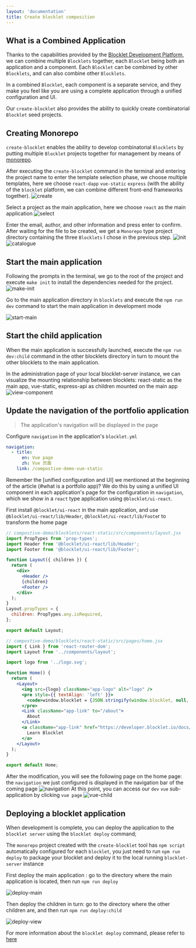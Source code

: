 ```yaml
---
layout: 'documentation'
title: Create blocklet composition
---
```


## What is a Combined Application

Thanks to the capabilities provided by the [Blocklet Development Platform](https://developer.blocklet.io/docs/zh), we can combine multiple `Blocklets` together, each `Blocklet` being both an application and a component. Each `Blocklet` can be combined by other `Blocklets`, and can also combine other `Blocklets`.

In a combined `Blocklet`, each component is a separate service, and they make you feel like you are using a complete application through a unified configuration and UI.

Our `create-blocklet` also provides the ability to quickly create combinatorial `Blocklet` seed projects.

## Creating Monorepo

`create-blocklet` enables the ability to develop combinatorial `Blocklets` by putting multiple `Blocklet` projects together for management by means of [monorepo](https://en.wikipedia.org/wiki/Monorepo).

After executing the `create-blocklet` command in the terminal and entering the project name to enter the template selection phase, we choose multiple templates, here we choose `react-dapp` `vue-static` `express` (with the ability of the `blocklet` platform, we can combine different front-end frameworks together).
![create](./image/create.png)

Select a project as the main application, here we choose `react` as the main application
![select](./image/select.png)

Enter the email, author, and other information and press enter to confirm. After waiting for the file to be created, we get a `Monorepo` type project directory containing the three `Blocklets` I chose in the previous step.
![init](./image/init.png)
![catalogue](./image/catalogue.png)

## Start the main application

Following the prompts in the terminal, we go to the root of the project and execute `make init` to install the dependencies needed for the project.
![make-init](./image/make-init.png)

Go to the main application directory in `blocklets` and execute the `npm run dev` command to start the main application in development mode

![start-main](./image/start-main.png)

## Start the child application

When the main application is successfully launched, execute the `npm run dev:child` command in the other blocklets directory in turn to mount the other blocklets to the main application.

In the administration page of your local blocklet-server instance, we can visualize the mounting relationship between blocklets: react-static as the main app, vue-static, express-api as children mounted on the main app
![view-component](./image/view-component.png)

## Update the navigation of the portfolio application

> The application's navigation will be displayed in the page

Configure `navigation` in the application's `blocklet.yml`

```yml
navigation:
  - title:
      en: Vue page
      zh: Vue 页面
    link: /compostive-demo-vue-static
```

Remember the [unified configuration and UI] we mentioned at the beginning of the article (#what is a portfolio app)? We do this by using a unified UI component in each application's page for the configuration in `navigation`, which we show in a `react` type application using `@blocklet/ui-react`.

First install `@blocklet/ui-react` in the main application, and use `@blocklet/ui-react/lib/Header`, `@blocklet/ui-react/lib/Foote`r to transform the home page

```jsx
// compostive-demo/blocklets/react-static/src/components/layout.jsx
import PropTypes from 'prop-types';
import Header from '@blocklet/ui-react/lib/Header';
import Footer from '@blocklet/ui-react/lib/Footer';

function Layout({ children }) {
  return (
    <div>
      <Header />
      {children}
      <Footer />
    </div>
  );
}
Layout.propTypes = {
  children: PropTypes.any.isRequired,
};

export default Layout;
```

```jsx
// compostive-demo/blocklets/react-static/src/pages/home.jsx
import { Link } from 'react-router-dom';
import Layout from '../components/layout';

import logo from '../logo.svg';

function Home() {
  return (
    <Layout>
      <img src={logo} className="app-logo" alt="logo" />
      <pre style={{ textAlign: 'left' }}>
        <code>window.blocklet = {JSON.stringify(window.blocklet, null, 2)}</code>
      </pre>
      <Link className="app-link" to="/about">
        About
      </Link>
      <a className="app-link" href="https://developer.blocklet.io/docs/" target="_blank" rel="noopener noreferrer">
        Learn Blocklet
      </a>
    </Layout>
  );
}

export default Home;
```

After the modification, you will see the following page on the home page: the `navigation` we just configured is displayed in the navigation bar of the coming page
![navigation](./image/navigation.png)
At this point, you can access our `dev` `vue` sub-application by clicking `vue page`
![vue-child](./image/vue-child.png)

## Deploying a blocklet application

When development is complete, you can deploy the application to the `blocklet server` using the `blocklet deploy` command;

The `monorepo` project created with the `create-blocklet` tool has `npm script` automatically configured for each `blocklet`, you just need to run `npm run deploy` to package your blocklet and deploy it to the local running `blocklet- server` instance

First deploy the main application : go to the directory where the main application is located, then run `npm run deploy`

![deploy-main](./image/deploy-main.png)

Then deploy the children in turn: go to the directory where the other children are, and then run `npm run deploy:child`

![deploy-view](./image/deploy-view.png)

For more information about the `blocklet deploy` command, please refer to [here](https://developer.blocklet.io/docs/zh/how-to/deploy)
